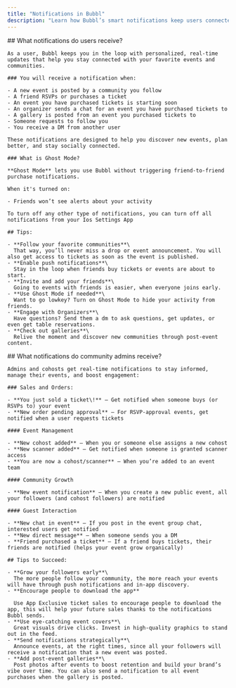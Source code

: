 ```yaml
---
title: "Notifications in Bubbl"
description: "Learn how Bubbl’s smart notifications keep users connected and organizers in control: before, during, and after every event."
---
```


<Tabs>
  <Tab title="Users">
    ## What notifications do users receive?

    As a user, Bubbl keeps you in the loop with personalized, real-time updates that help you stay connected with your favorite events and communities.

    ### You will receive a notification when: 

    - A new event is posted by a community you follow
    - A friend RSVPs or purchases a ticket
    - An event you have purchased tickets is starting soon
    - An organizer sends a chat for an event you have purchased tickets to
    - A gallery is posted from an event you purchased tickets to
    - Someone requests to follow you
    - You receive a DM from another user

    These notifications are designed to help you discover new events, plan better, and stay socially connected.

    ### What is Ghost Mode?

    **Ghost Mode** lets you use Bubbl without triggering friend-to-friend purchase notifications.

    When it's turned on:

    - Friends won’t see alerts about your activity

    To turn off any other type of notifications, you can turn off all notifications from your Ios Settings App

    ## Tips:

    - **Follow your favorite communities**\
      That way, you’ll never miss a drop or event announcement. You will also get access to tickets as soon as the event is published.
    - **Enable push notifications**\
      Stay in the loop when friends buy tickets or events are about to start.
    - **Invite and add your friends**\
      Going to events with friends is easier, when everyone joins early.
    - **Use Ghost Mode if needed**\
      Want to go lowkey? Turn on Ghost Mode to hide your activity from friends.
    - **Engage with Organizers**\
      Have questions? Send them a dm to ask questions, get updates, or even get table reservations. 
    - **Check out galleries**\
      Relive the moment and discover new communities through post-event content.
  </Tab>
  <Tab title="Communities">
    ## What notifications do community admins receive?

    Admins and cohosts get real-time notifications to stay informed, manage their events, and boost engagement:

    ### Sales and Orders:

    - **You just sold a ticket\!** — Get notified when someone buys (or RSVPs to) your event
    - **New order pending approval** — For RSVP-approval events, get notified when a user requests tickets

    #### Event Management

    - **New cohost added** — When you or someone else assigns a new cohost
    - **New scanner added** — Get notified when someone is granted scanner access
    - **You are now a cohost/scanner** — When you’re added to an event team

    #### Community Growth

    - **New event notification** — When you create a new public event, all your followers (and cohost followers) are notified

    #### Guest Interaction

    - **New chat in event** — If you post in the event group chat, interested users get notified
    - **New direct message** — When someone sends you a DM
    - **Friend purchased a ticket** — If a friend buys tickets, their friends are notified (helps your event grow organically)

    ## Tips to Succeed: 

    - **Grow your followers early**\
      The more people follow your community, the more reach your events will have through push notifications and in-app discovery.
    - **Encourage people to download the app**

      Use App Exclusive ticket sales to encourage people to download the app, this will help your future sales thanks to the notifications Bubbl sends. 
    - **Use eye-catching event covers**\
      Great visuals drive clicks. Invest in high-quality graphics to stand out in the feed.
    - **Send notifications strategically**\
      Announce events, at the right times, since all your followers will receive a notification that a new event was posted.
    - **Add post-event galleries**\
      Post photos after events to boost retention and build your brand’s vibe over time. You can also send a notification to all event purchases when the gallery is posted.
  </Tab>
</Tabs>